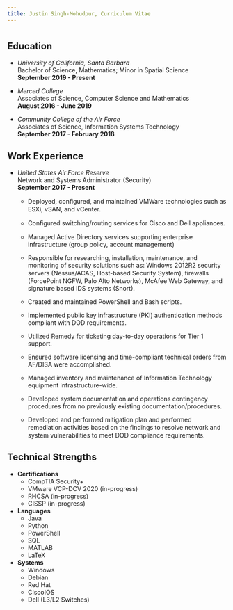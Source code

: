 ---
title: Justin Singh-Mohudpur, Curriculum Vitae
---
<link rel="stylesheet" href="https://cdnjs.cloudflare.com/ajax/libs/font-awesome/4.7.0/css/font-awesome.min.css">

# {.tabset}

## Education

  - *University of California, Santa Barbara*\
    Bachelor of Science, Mathematics; Minor in Spatial Science\
    **September 2019 - Present**\
    
  - *Merced College*\
    Associates of Science, Computer Science and Mathematics\
    **August 2016 - June 2019**\
    
  - *Community College of the Air Force*\
    Associates of Science, Information Systems Technology\
    **September 2017 - February 2018**\

## Work Experience
  - *United States Air Force Reserve*\
    Network and Systems Administrator (Security)\
    **September 2017 - Present**\
      * Deployed, conﬁgured, and maintained VMWare technologies such as ESXi, vSAN, and vCenter.
      
      * Conﬁgured switching/routing services for Cisco and Dell appliances.
      
      * Managed Active Directory services supporting enterprise infrastructure (group policy, account management)
      
      * Responsible for researching, installation, maintenance, and monitoring of security solutions such as: Windows 2012R2 security servers (Nessus/ACAS, Host-based Security System), ﬁrewalls (ForcePoint NGFW, Palo Alto Networks), McAfee Web Gateway, and signature based IDS systems (Snort).
      
      * Created and maintained PowerShell and Bash scripts.
      
      * Implemented public key infrastructure (PKI) authentication methods compliant with DOD requirements.
      
      * Utilized Remedy for ticketing day-to-day operations for Tier 1 support.
      
      * Ensured software licensing and time-compliant technical orders from AF/DISA were accomplished.
      
      * Managed inventory and maintenance of Information Technology equipment infrastructure-wide.
      
      * Developed system documentation and operations contingency procedures from no previously existing documentation/procedures.
      
      * Developed and performed mitigation plan and performed remediation activities based on the ﬁndings to resolve network and system vulnerabilities to meet DOD compliance requirements.

## Technical Strengths
  - **Certifications**
    * CompTIA Security+
    * VMware VCP-DCV 2020 (in-progress)
    * RHCSA (in-progress)
    * CISSP (in-progress)
    
  - **Languages**
    * Java
    * Python
    * PowerShell
    * SQL
    * MATLAB
    * LaTeX
    
  - **Systems**
    * Windows
    * Debian
    * Red Hat
    * CiscoIOS
    * Dell (L3/L2 Switches)
